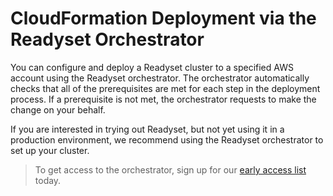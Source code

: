 # CloudFormation Deployment via the Readyset Orchestrator
You can configure and deploy a Readyset cluster to a specified AWS account using the Readyset orchestrator. The orchestrator 
automatically checks that all of the prerequisites are met for each step in the deployment process. If a prerequisite is not met, 
the orchestrator requests to make the change on your behalf.

If you are interested in trying out Readyset, but not yet using it in a production environment, we recommend using the Readyset orchestrator to set up your cluster. 

> To get access to the orchestrator, sign up for our [early access list](https://readysettech.typeform.com/to/ig8uZ4DS) today.